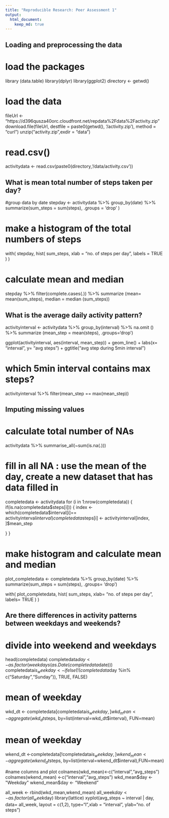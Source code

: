 ```yaml
---
title: "Reproducible Research: Peer Assessment 1"
output: 
  html_document:
    keep_md: true
---
```



## Loading and preprocessing the data
# load the packages
library (data.table)
library(dplyr)
library(ggplot2)
directory <- getwd()

# load the data 
fileUrl <- "https://d396qusza40orc.cloudfront.net/repdata%2Fdata%2Factivity.zip"
download.file(fileUrl, destfile = paste0(getwd(), '/activity.zip'), method = "curl")
unzip("activity.zip",exdir = "data")

# read.csv()
activitydata <- read.csv(paste0(directory,'/data/activity.csv'))



## What is mean total number of steps taken per day?
#group data by date
stepday <- activitydata %>% group_by(date) %>% summarize(sum_steps = sum(steps), .groups = 'drop' )

# make a histogram of the total numbers of steps 
with(
  stepday,
  hist(
    sum_steps,
    xlab = "no. of steps per day",
    labels = TRUE
  )
)
  
# calculate mean and median 
stepday %>% filter(complete.cases(.)) %>% summarize (mean= mean(sum_steps), median = median (sum_steps))



## What is the average daily activity pattern?

activityinterval <- activitydata %>% group_by(interval) %>% na.omit () %>% 
  summarize (mean_step = mean(steps), .groups='drop')

ggplot(activityinterval, aes(interval, mean_step)) + geom_line() + 
  labs(x= "interval", y= "avg steps") +
  ggtitle("avg step during 5min interval")

# which 5min interval contains max steps? 
activityinterval %>% filter(mean_step == max(mean_step))



## Imputing missing values
# calculate total number of NAs
activitydata %>% summarise_all(~sum(is.na(.)))

# fill in all NA : use the mean of the day,  create a new dataset that has data filled in 
completedata <- activitydata
for (i in 1:nrow(completedata)) {
  if(is.na(completedata$steps[i])) {
    index <- which(completedata$interval[i]== activityinterval$interval)
    completedata$steps[i] <- activityinterval[index, ]$mean_step
    
  }
}

# make histogram and calculate mean and median 
plot_completedata <- completedata %>% 
  group_by(date) %>% 
  summarize(sum_steps = sum(steps), .groups= 'drop')

with(
  plot_completedata,
  hist(
    sum_steps,
    xlab= "no. of steps per day",
    labels= TRUE
  )
)

## Are there differences in activity patterns between weekdays and weekends?
# divide into weekend and weekdays 
head(completedata)
completedata$day <- as.factor(weekdays(as.Date(completedata$date)))
completedata$is_weekday <- ifelse(!(completedata$day %in% c("Saturday","Sunday")), TRUE, FALSE)

# mean of weekday 
wkd_dt <- completedata[completedata$is_weekday,]
wkd_mean <- aggregate(wkd_dt$steps, by=list(interval=wkd_dt$interval), FUN=mean)

# mean of weekday 
wkend_dt <-completedata[!completedata$is_weekday,]
wkend_mean <- aggregate(wkend_dt$steps, by=list(interval=wkend_dt$interval),FUN=mean)

#name  columns and plot
colnames(wkd_mean)<-c("interval","avg_steps")
colnames(wkend_mean) <-c("interval","avg_steps")
wkd_mean$day <- "Weekday"
wkend_mean$day <- "Weekend"

all_week <- rbind(wkd_mean,wkend_mean)
all_week$day <- as.factor(all_week$day)
library(lattice)
xyplot(avg_steps ~ interval | day, data= all_week, layout = c(1,2), type="l",xlab = "interval",  ylab="no. of steps")

